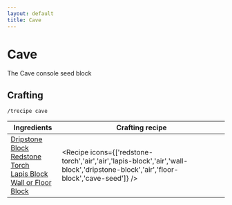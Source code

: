 ```yaml
---
layout: default
title: Cave
---
```



Cave
===================

The Cave console seed block 

## Crafting

`/trecipe cave`

| Ingredients | Crafting recipe |
| ----------- | --------------- |
| [Dripstone Block](https://minecraft.wiki/w/Dripstone_Block)<br/>[Redstone Torch](https://minecraft.wiki/w/Redstone_Torch)<br/>[Lapis Block](https://minecraft.wiki/w/Lapis_Block)<br/>[Wall or Floor Block](/walls) | <Recipe icons={['redstone-torch','air','air','lapis-block','air','wall-block','dripstone-block','air','floor-block','cave-seed']} /> |

